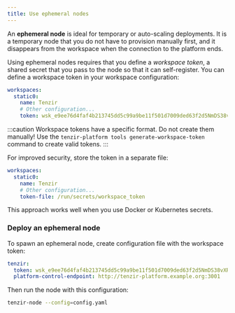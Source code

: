 ```yaml
---
title: Use ephemeral nodes
---
```


An **ephemeral node** is ideal for temporary or auto-scaling deployments. It
is a temporary node that you do not have to provision manually first, and
it disappears from the workspace when the connection to the platform ends.

Using ephemeral nodes requires that you define a _workspace token_, a shared
secret that you pass to the node so that it can self-register. You can define a
workspace token in your workspace configuration:

```yaml title="workspaces.yaml"
workspaces:
  static0:
    name: Tenzir
    # Other configuration...
    token: wsk_e9ee76d4faf4b213745dd5c99a9be11f501d7009ded63f2d5NmDS38vXR
```

:::caution
Workspace tokens have a specific format. Do not create them manually!
Use the `tenzir-platform tools generate-workspace-token` command to create
valid tokens.
:::

For improved security, store the token in a separate file:

```yaml title="workspaces.yaml"
workspaces:
  static0:
    name: Tenzir
    # Other configuration...
    token-file: /run/secrets/workspace_token
```

This approach works well when you use Docker or Kubernetes secrets.

### Deploy an ephemeral node

To spawn an ephemeral node, create configuration file with the workspace token:

```yaml title="config.yaml"
tenzir:
  token: wsk_e9ee76d4faf4b213745dd5c99a9be11f501d7009ded63f2d5NmDS38vXR
  platform-control-endpoint: http://tenzir-platform.example.org:3001
```

Then run the node with this configuration:

```bash
tenzir-node --config=config.yaml
```
